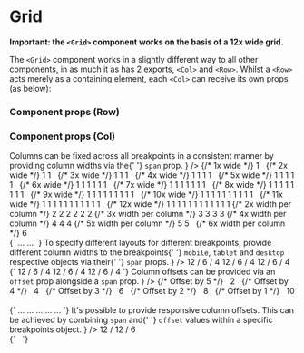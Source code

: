 <!-- Components -->

<!-- NPM imports -->

<Meta title="Components/Grid" />

# Grid

**Important: the `<Grid>` component works on the basis of a 12x wide grid.**

The `<Grid>` component works in a slightly different way to all other components, in as much it as has 2 exports, `<Col>` and `<Row>`. Whilst a `<Row>` acts merely as a containing element, each `<Col>` can receive its own props (as below):

### Component props (Row)

<Props of={GridRow} />

### Component props (Col)

<Props of={GridCol} />

<!-- Fixed columns -->

<Canvas withSource="none">
  <Story name="Fixed columns">
    <StoryHeading
      heading="Fixed columns"
      summary={
        <>
          Columns can be fixed across all breakpoints in a consistent manner by providing column widths via the{' '}
          <code>span</code> prop.
        </>
      }
    />
    <Grid.Row alignment="centered-x" withBorder={true} withColourColumns={true}>
      {/* 1x wide */}
      <Grid.Col span={1}>1</Grid.Col>
      <Grid.Col isMute={true} span={11}>
        &nbsp;
      </Grid.Col>
      {/* 2x wide */}
      <Grid.Col span={1}>1</Grid.Col>
      <Grid.Col span={1}>1</Grid.Col>
      <Grid.Col isMute={true} span={10}>
        &nbsp;
      </Grid.Col>
      {/* 3x wide */}
      <Grid.Col span={1}>1</Grid.Col>
      <Grid.Col span={1}>1</Grid.Col>
      <Grid.Col span={1}>1</Grid.Col>
      <Grid.Col isMute={true} span={9}>
        &nbsp;
      </Grid.Col>
      {/* 4x wide */}
      <Grid.Col span={1}>1</Grid.Col>
      <Grid.Col span={1}>1</Grid.Col>
      <Grid.Col span={1}>1</Grid.Col>
      <Grid.Col span={1}>1</Grid.Col>
      <Grid.Col isMute={true} span={8}>
        &nbsp;
      </Grid.Col>
      {/* 5x wide */}
      <Grid.Col span={1}>1</Grid.Col>
      <Grid.Col span={1}>1</Grid.Col>
      <Grid.Col span={1}>1</Grid.Col>
      <Grid.Col span={1}>1</Grid.Col>
      <Grid.Col span={1}>1</Grid.Col>
      <Grid.Col isMute={true} span={7}>
        &nbsp;
      </Grid.Col>
      {/* 6x wide */}
      <Grid.Col span={1}>1</Grid.Col>
      <Grid.Col span={1}>1</Grid.Col>
      <Grid.Col span={1}>1</Grid.Col>
      <Grid.Col span={1}>1</Grid.Col>
      <Grid.Col span={1}>1</Grid.Col>
      <Grid.Col span={1}>1</Grid.Col>
      <Grid.Col isMute={true} span={6}>
        &nbsp;
      </Grid.Col>
      {/* 7x wide */}
      <Grid.Col span={1}>1</Grid.Col>
      <Grid.Col span={1}>1</Grid.Col>
      <Grid.Col span={1}>1</Grid.Col>
      <Grid.Col span={1}>1</Grid.Col>
      <Grid.Col span={1}>1</Grid.Col>
      <Grid.Col span={1}>1</Grid.Col>
      <Grid.Col span={1}>1</Grid.Col>
      <Grid.Col isMute={true} span={5}>
        &nbsp;
      </Grid.Col>
      {/* 8x wide */}
      <Grid.Col span={1}>1</Grid.Col>
      <Grid.Col span={1}>1</Grid.Col>
      <Grid.Col span={1}>1</Grid.Col>
      <Grid.Col span={1}>1</Grid.Col>
      <Grid.Col span={1}>1</Grid.Col>
      <Grid.Col span={1}>1</Grid.Col>
      <Grid.Col span={1}>1</Grid.Col>
      <Grid.Col span={1}>1</Grid.Col>
      <Grid.Col isMute={true} span={4}>
        &nbsp;
      </Grid.Col>
      {/* 9x wide */}
      <Grid.Col span={1}>1</Grid.Col>
      <Grid.Col span={1}>1</Grid.Col>
      <Grid.Col span={1}>1</Grid.Col>
      <Grid.Col span={1}>1</Grid.Col>
      <Grid.Col span={1}>1</Grid.Col>
      <Grid.Col span={1}>1</Grid.Col>
      <Grid.Col span={1}>1</Grid.Col>
      <Grid.Col span={1}>1</Grid.Col>
      <Grid.Col span={1}>1</Grid.Col>
      <Grid.Col isMute={true} span={3}>
        &nbsp;
      </Grid.Col>
      {/* 10x wide */}
      <Grid.Col span={1}>1</Grid.Col>
      <Grid.Col span={1}>1</Grid.Col>
      <Grid.Col span={1}>1</Grid.Col>
      <Grid.Col span={1}>1</Grid.Col>
      <Grid.Col span={1}>1</Grid.Col>
      <Grid.Col span={1}>1</Grid.Col>
      <Grid.Col span={1}>1</Grid.Col>
      <Grid.Col span={1}>1</Grid.Col>
      <Grid.Col span={1}>1</Grid.Col>
      <Grid.Col span={1}>1</Grid.Col>
      <Grid.Col isMute={true} span={2}>
        &nbsp;
      </Grid.Col>
      {/* 11x wide */}
      <Grid.Col span={1}>1</Grid.Col>
      <Grid.Col span={1}>1</Grid.Col>
      <Grid.Col span={1}>1</Grid.Col>
      <Grid.Col span={1}>1</Grid.Col>
      <Grid.Col span={1}>1</Grid.Col>
      <Grid.Col span={1}>1</Grid.Col>
      <Grid.Col span={1}>1</Grid.Col>
      <Grid.Col span={1}>1</Grid.Col>
      <Grid.Col span={1}>1</Grid.Col>
      <Grid.Col span={1}>1</Grid.Col>
      <Grid.Col span={1}>1</Grid.Col>
      <Grid.Col isMute={true} span={1}>
        &nbsp;
      </Grid.Col>
      {/* 12x wide */}
      <Grid.Col span={1}>1</Grid.Col>
      <Grid.Col span={1}>1</Grid.Col>
      <Grid.Col span={1}>1</Grid.Col>
      <Grid.Col span={1}>1</Grid.Col>
      <Grid.Col span={1}>1</Grid.Col>
      <Grid.Col span={1}>1</Grid.Col>
      <Grid.Col span={1}>1</Grid.Col>
      <Grid.Col span={1}>1</Grid.Col>
      <Grid.Col span={1}>1</Grid.Col>
      <Grid.Col span={1}>1</Grid.Col>
      <Grid.Col span={1}>1</Grid.Col>
      <Grid.Col span={1}>1</Grid.Col>
      {/* 2x width per column */}
      <Grid.Col span={2}>2</Grid.Col>
      <Grid.Col span={2}>2</Grid.Col>
      <Grid.Col span={2}>2</Grid.Col>
      <Grid.Col span={2}>2</Grid.Col>
      <Grid.Col span={2}>2</Grid.Col>
      <Grid.Col span={2}>2</Grid.Col>
      {/* 3x width per column */}
      <Grid.Col span={3}>3</Grid.Col>
      <Grid.Col span={3}>3</Grid.Col>
      <Grid.Col span={3}>3</Grid.Col>
      <Grid.Col span={3}>3</Grid.Col>
      {/* 4x width per column */}
      <Grid.Col span={4}>4</Grid.Col>
      <Grid.Col span={4}>4</Grid.Col>
      <Grid.Col span={4}>4</Grid.Col>
      {/* 5x width per column */}
      <Grid.Col span={5}>5</Grid.Col>
      <Grid.Col span={5}>5</Grid.Col>
      <Grid.Col isMute={true} span={2}>
        &nbsp;
      </Grid.Col>
      {/* 6x width per column */}
      <Grid.Col span={6}>6</Grid.Col>
      <Grid.Col isMute={true} span={6}>
        &nbsp;
      </Grid.Col>
    </Grid.Row>
    <br />
    <CodeBlock language="jsx">
      {`<Grid.Row>
  <Grid.Col span={x}>...</Grid.Col>
  ...
</Grid.Row>`}
    </CodeBlock>
  </Story>
</Canvas>

<!-- Responsive layout -->

<Canvas withSource="none">
  <Story name="Responsive layout">
    <StoryHeading
      heading="Responsive layout"
      summary={
        <>
          To specify different layouts for different breakpoints, provide different column widths to the breakpoints{' '}
          <code>mobile</code>, <code>tablet</code> and <code>desktop</code> respective objects via their{' '}
          <code>span</code> props.
        </>
      }
    />
    <Grid.Row alignment="centered-x" withBorder={true} withColourColumns={true}>
      <Grid.Col mobile={{ span: 12 }} tablet={{ span: 6 }} desktop={{ span: 4 }}>
        12 / 6 / 4
      </Grid.Col>
      <Grid.Col mobile={{ span: 12 }} tablet={{ span: 6 }} desktop={{ span: 4 }}>
        12 / 6 / 4
      </Grid.Col>
      <Grid.Col mobile={{ span: 12 }} tablet={{ span: 6 }} desktop={{ span: 4 }}>
        12 / 6 / 4
      </Grid.Col>
    </Grid.Row>
    <br />
    <CodeBlock language="jsx">
      {`<Grid.Row>
  <Grid.Col mobile={{span: 12}} tablet={{span: 6}} desktop={{span: 4}}>12 / 6 / 4</Grid.Col>
  <Grid.Col mobile={{span: 12}} tablet={{span: 6}} desktop={{span: 4}}>12 / 6 / 4</Grid.Col>
  <Grid.Col mobile={{span: 12}} tablet={{span: 6}} desktop={{span: 4}}>12 / 6 / 4</Grid.Col>
</Grid.Row>`}
    </CodeBlock>
  </Story>
</Canvas>

<!-- Offsets (fixed) -->

<Canvas withSource="none">
  <Story name="Offsets (fixed)">
    <StoryHeading
      heading="Offsets (fixed)"
      summary={
        <>
          Column offsets can be provided via an <code>offset</code> prop alongside a <code>span</code> prop.
        </>
      }
    />
    <Grid.Row alignment="centered-x" withBorder={true} withColourColumns={true}>
      {/* Offset by 5 */}
      <Grid.Col isMute={true} span={5}>
        &nbsp;
      </Grid.Col>
      <Grid.Col span={2}>2</Grid.Col>
      <Grid.Col isMute={true} span={5}>
        &nbsp;
      </Grid.Col>
      {/* Offset by 4 */}
      <Grid.Col isMute={true} span={4}>
        &nbsp;
      </Grid.Col>
      <Grid.Col span={4}>4</Grid.Col>
      <Grid.Col isMute={true} span={4}>
        &nbsp;
      </Grid.Col>
      {/* Offset by 3 */}
      <Grid.Col isMute={true} span={3}>
        &nbsp;
      </Grid.Col>
      <Grid.Col span={6}>6</Grid.Col>
      <Grid.Col isMute={true} span={3}>
        &nbsp;
      </Grid.Col>
      {/* Offset by 2 */}
      <Grid.Col isMute={true} span={2}>
        &nbsp;
      </Grid.Col>
      <Grid.Col span={8}>8</Grid.Col>
      <Grid.Col isMute={true} span={2}>
        &nbsp;
      </Grid.Col>
      {/* Offset by 1 */}
      <Grid.Col isMute={true} span={1}>
        &nbsp;
      </Grid.Col>
      <Grid.Col span={10}>10</Grid.Col>
      <Grid.Col isMute={true} span={1}>
        &nbsp;
      </Grid.Col>
    </Grid.Row>
    <br />
    <CodeBlock language="jsx">
      {`<Grid.Row>
  <Grid.Col offset={5} span={2}>...</Grid.Col>
</Grid.Row>
<Grid.Row>
  <Grid.Col offset={4} span={4}>...</Grid.Col>
</Grid.Row>
<Grid.Row>
  <Grid.Col offset={3} span={6}>...</Grid.Col>
</Grid.Row>
<Grid.Row>
  <Grid.Col offset={2} span={8}>...</Grid.Col>
</Grid.Row>
<Grid.Row>
  <Grid.Col offset={1} span={10}>...</Grid.Col>
</Grid.Row>`}
    </CodeBlock>
  </Story>
</Canvas>

<!-- Offsets (responsive) -->

<Canvas withSource="none">
  <Story name="Offsets (responsive)">
    <StoryHeading
      heading="Offsets (responsive)"
      summary={
        <>
          It's possible to provide responsive column offsets. This can be achieved by combining <code>span</code> and{' '}
          <code>offset</code> values within a specific breakpoints object.
        </>
      }
    />
    <Grid.Row alignment="centered-x" withBorder={true} withColourColumns={true}>
      <Grid.Col mobile={{ span: 12 }} tablet={{ span: 12 }} desktop={{ offset: 3, span: 6 }}>
        12 / 12 / 6
      </Grid.Col>
    </Grid.Row>
    <br />
    <CodeBlock language="jsx">
      {`<Grid.Row>
  <Grid.Col mobile={{span: 12}} tablet={{span: 12}} desktop={{offset: 3, span: 6}}>&nbsp;</Grid.Col>
</Grid.Row>`}
    </CodeBlock>
  </Story>
</Canvas>
